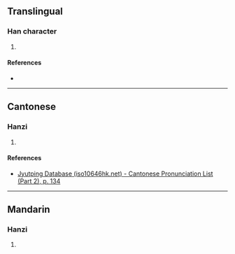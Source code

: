 {{character info/new}}
==Translingual==

===Han character===
{{Han char|rn=76|rad=欠|as=04|sn=8|four=|canj=ONNO,XONNO|ids=⿰今欠}}

# {{defn|Han|sort=欠04}}

====References====
* {{Han ref|kx=0566.150|dkj=16019|dj=0955.030|hdz=32136.030|uh=6B26|ud=27430}}

----

==Cantonese==

===Hanzi===
{{yue-hanzi|jyut=[[him1]]|y=him1}}

# {{defn|lang=yue|sort=欠04}}

====References====
* [http://www.iso10646hk.net/jp/document/download.jsp Jyutping Database (iso10646hk.net) - Cantonese Pronunciation List (Part 2), p. 134]

----

==Mandarin==

===Hanzi===
{{cmn-hanzi|pin=[[qiān]] ([[qian1]])|wg=ch'ien<sup>1</sup>}}

# {{defn|lang=cmn|sort=欠04}}